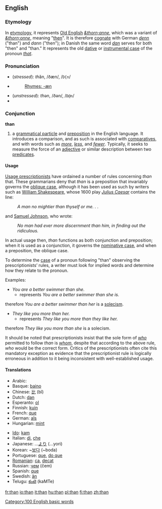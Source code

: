 ==English==

{{rank|has|could|our|64|than|some|other|very}}

===Etymology===
In [[etymology]], it represents [[Old English]] ''[[&thorn;anne]]'', which was a variant of ''[[&thorn;onne]]'', meaning "[[then]]". It is therefore [[cognate]] with German ''[[denn]]'' ("than") and ''dann'' ("then"); in Danish the same word ''[[dan]]'' serves for both "then" and "than." It represents the old [[dative case|dative]] or [[instrumental case]] of the pronoun ''[[that]]''.

===Pronunciation===
*(''stressed''): ''th''ăn, /ðæn/, /<tt>D{n</tt>/
*{{audio|en-us-than-stressed.ogg|Audio (US), stressed}}
*:[[Rhymes:English:-æn|Rhymes: -æn]]
*(''unstressed''): ''th''ən, /ðən/, /<tt>D@n</tt>/
*{{audio|en-us-than-unstressed.ogg|Audio (US), unstressed}}

===Conjunction===
'''than'''

# a [[w:grammatical particle|grammatical particle]] and [[preposition]] in the English language. It  introduces a comparison, and as such is associated with [[comparative]]s, and with words such as ''[[more]]'', ''[[less]]'', and ''[[fewer]]''. Typically, it seeks to measure the force of an [[adjective]] or similar description between two [[predicate]]s.

====Usage====
[[w:Prescription (linguistics)|Usage prescriptionists]] have ordained a number of rules concerning ''than'' that. These grammarians deny that ''than'' is a preposition that invariably governs the [[oblique case]], although it has been used as such by writers such as [[w:William Shakespeare|William Shakespeare]], whose 1600 play ''[[w:Julius Caesar (play)|Julius Caesar]]'' contains the line:
:''A man no mightier than thyself or me. . .''

and [[w:Samuel Johnson|Samuel Johnson]], who wrote:
:''No man had ever more discernment than him, in finding out the ridiculous.''

In actual usage then, ''than'' functions as both conjunction and preposition; when it is used as a conjunction, it governs the [[nominative case]], and when a preposition, the oblique case.

To determine the [[case]] of a pronoun following "than" observing the prescriptionists’ rules, a writer must look for implied words and determine how they relate to the pronoun.

Examples:

* ''You are a better swimmer than she.''
** represents ''You are a better swimmer than she is.''

therefore ''You are a better swimmer than her'' is a [[solecism]].

* ''They like you more than her.''
** represents ''They like you more than they like her.''

therefore ''They like you more than she'' is a solecism.

It should be noted that prescriptionists insist that the sole form of ''[[who]]'' permitted to follow ''than'' is ''[[whom]]'', despite that according to the above rule, ''who'' would be the correct form. Critics of the prescriptionists often cite this mandatory exception as evidence that the prescriptionist rule is logically erroneous in addition to it being inconsistent with well-established usage.

====Translations====
{{top}}
*Arabic: {{ARchar|[[من]]}} {{Unicode|(min)}}
*Basque: [[baino]]
*Chinese: [[比]] (bǐ)
*Dutch: [[dan]]
*Esperanto: [[ol]]
*Finnish: [[kuin]]
*French: [[que]]
*German: [[als]]
*Hungarian: [[mint#Hungarian|mint]]
{{mid}}
*[[Ido]]: [[kam]]
*Italian: [[di]], [[che]]
*Japanese: ...[[より]] (...yori)
*Korean: ~[[보다]] (~boda)
*Portuguese: [[que]], [[do que]]
*[[Romanian]]: [[ca]],  [[decat]]
*Russian: [[чем]] (čem)
*Spanish: [[que]]
*Swedish: [[än]]
*Telugu: [[కంటె]] (kaMTe)
{{bottom}}

[[Category:100 English basic words]]

[[fr:than]]
[[io:than]]
[[it:than]]
[[hu:than]]
[[pl:than]]
[[fi:than]]
[[zh:than]]